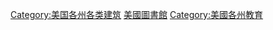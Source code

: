 {{parentcat}}
[[Category:美国各州各类建筑|Category:美国各州各类建筑]]
[[Category:美國圖書館|]]
[[Category:美國各州教育|Category:美國各州教育]]